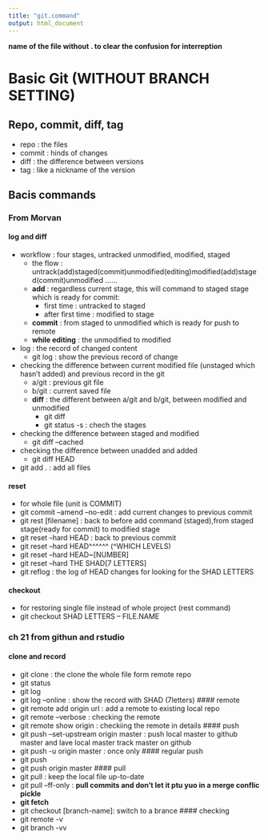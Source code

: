 ```yaml
---
title: "git.command"
output: html_document
---
```


**name of the file without . to clear the confusion for interreption **


# Basic Git (WITHOUT BRANCH SETTING)

## Repo, commit, diff, tag
* repo : the files 
* commit : hinds of changes
* diff : the difference between versions
* tag : like a nickname of the version

## Bacis commands 

### From Morvan
#### log and diff
* workflow : four stages, untracked unmodified, modified, staged
    * the flow : untrack(add)staged(commit)unmodified(editing)modified(add)staged(commit)unmodified ......
    * **add** : regardless current stage, this will command to staged stage which is ready for commit: 
        * first time : untracked to staged 
        * after first time : modified to stage
    * **commit** : from staged to unmodified which is ready for push to remote
    * **while editing** : the unmodified to modified
* log : the record of changed content
    * git log : show the previous record of change
* checking the difference between current modified file (unstaged which hasn't added) and previous record in the git
    * a/git : previous git file
    * b/git : current saved file
    * **diff** : the different between a/git and b/git, between modified and unmodified
        * git diff 
        * git status -s : chech the stages 
* checking the difference between staged and modified 
    * git diff --cached
* checking the difference between unadded and added
    * git diff HEAD
* git add . : add all files


#### reset 
* for whole file (unit is COMMIT)
* git commit --amend --no-edit : add current changes to previous commit
* git rest [filename] : back to before add command (staged),from staged stage(ready for commit) to modified stage
* git reset --hard HEAD : back to previous commit
* git reset --hard HEAD^^^^^^ (^WHICH LEVELS)
* git reset --hard HEAD~[NUMBER]
* git reset --hard THE SHAD[7 LETTERS]
* git reflog : the log of HEAD changes for looking for the SHAD LETTERS

#### checkout
* for restoring single file instead of whole project (rest command)
* git checkout SHAD LETTERS -- FILE.NAME




### ch 21 from githun and rstudio

#### clone and record 
* git clone : the clone the whole file form remote repo
* git status 
* git log 
* git log --online : show the record with SHAD (7letters)
#### remote
* git remote add origin url : add a remote to existing local repo
* git remote --verbose : checking the remote
* git remote show origin : checkiing the remote in details
#### push
* git push --set-upstream origin master : push local master to github master and lave local master track master on github
* git push -u origin master : once only
#### regular push
* git push
* git push origin master
#### pull
* git pull : keep the local file up-to-date
* git pull --ff-only : **pull commits and don't let it ptu yuo in a merge conflic pickle**
* **git fetch** 
* git checkout [branch-name]: switch to a brance
#### checking 
* git remote -v
* git branch -vv




